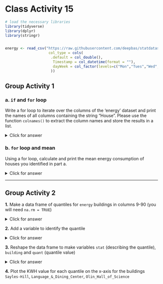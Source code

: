 # Class Activity 15

```r
# load the necessary libraries
library(tidyverse)
library(dplyr)
library(stringr)


energy <- read_csv("https://raw.githubusercontent.com/deepbas/statdatasets/main/energy.csv",
                    col_type = cols(
                     .default = col_double(), 
                      Timestamp = col_datetime(format = ""),
                      dayWeek = col_factor(levels=c("Mon","Tues","Wed","Thurs","Fri","Sat","Sun"))
                     ))
```


## Group Activity 1

### a. `if` and `for` loop

Write a for loop to iterate over the columns of the 'energy' dataset and print the names of all columns containing the string "House". Please use the function `colnames()` to extract the column names and store the results in a list.


<details>
<summary class="answer">Click for answer</summary>
*Answer:*

```r
# Create an empty list to store the column names
house_columns <- list()

# Iterate over the columns of the 'energy' dataset
for (i in seq_along(colnames(energy))) {
  col_name <- colnames(energy)[i]
  
  # Check if the column name contains the string "House"
  if (str_detect(col_name, "House")) {
    # Add the column name to the list
    house_columns[[length(house_columns) + 1]] <- col_name
  }
}

# Print the list of house columns
house_columns <- unlist(house_columns)
house_columns
```

</details>

### b. `for` loop and mean

Using a for loop, calculate and print the mean energy consumption of houses you identified in part a.


<details>
<summary class="answer">Click for answer</summary>
*Answer:*

```r
# Assuming the house_columns vector from the previous step

# Create an empty numeric vector to store the mean energy consumption
mean_energy_consumption <- numeric()

# Iterate over the house_columns vector
for (house_col in house_columns) {
  # Calculate the mean energy consumption for the current house column
  mean_val <- mean(energy[[house_col]], na.rm = TRUE)
  
  # Add the mean energy consumption to the vector
  mean_energy_consumption <- c(mean_energy_consumption, mean_val)
}

# Combine the house names and mean energy consumption into a dataframe
house_mean_energy <- bind_cols(House = house_columns, MeanEnergyConsumption = mean_energy_consumption)

# Print the dataframe
house_mean_energy %>%  knitr::kable()
```

</details>

------------------------------------------

## Group Activity 2


**1.** Make a data frame of quantiles for `energy` buildings in columns 9-90 (you will need `na.rm = TRUE`)


<details>
<summary class="answer">Click for answer</summary>
*Answer:*

```r
qdf <- energy %>% select(9:90) %>%
  map_dfc(quantile, probs = seq(.1,.9,.1), na.rm = TRUE)
qdf
```

</details>

**2.**  Add a variable to identify the quantile


<details>
<summary class="answer">Click for answer</summary>
*Answer:*

```r
qdf <- energy %>% select(9:90) %>%
  map_dfc(quantile, probs = seq(.1,.9,.1), na.rm = TRUE) %>%  
  mutate(stat = str_c("quantile_", seq(10,90,10))) 
qdf
```

</details>

**3.**  Reshape the data frame to make variables `stat` (describing the quantile), `building` and `quant` (quantile value)


<details>
<summary class="answer">Click for answer</summary>
*Answer:*


```r
qdf <- energy %>% select(9:90) %>%
  map_dfc(quantile, probs = seq(.1,.9,.1), na.rm = TRUE) %>%  
  mutate(stat = str_c("quantile_", seq(10,90,10))) %>%   
  pivot_longer(names_to = "building", values_to = "quantiles", 1:82)
qdf
```

</details>

**4.**  Plot the KWH value for each quantile on the x-axis for the buildings `Sayles-Hill`, `Language_&_Dining_Center`, `Olin_Hall_of_Science`

<!--

<details>
<summary class="answer">Click for answer</summary>
*Answer:*

```r
qdf %>% 
  filter(building %in% c("Sayles-Hill" ,"Language_&_Dining_Center", "Olin_Hall_of_Science"))  %>%  
  ggplot(aes(x=quantiles, y=parse_number(stat), color=building)) +
  geom_point() + 
  geom_line(aes(group=building)) + 
  labs(y="Percentile (%)",x="KWH") +
  scale_y_continuous(breaks=seq(10,90,by=10))
```


</details>

-->
